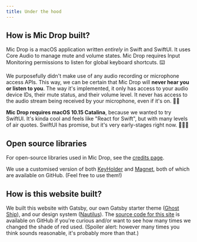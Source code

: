 ```yaml
---
title: Under the hood
---
```



<Panel>

## How is Mic Drop built?

Mic Drop is a macOS application written _entirely_ in Swift and SwiftUI. It uses Core Audio to manage mute and volume states. Mic Drop requires Input Monitoring permissions to listen for global keyboard shortcuts. ⌨️

We purposefully didn't make use of any audio recording or microphone access APIs. This way, we can be certain that Mic Drop will **never hear you or listen to you**. The way it's implemented, it only has access to your audio device IDs, their mute status, and their volume level. It never has access to the audio stream being received by your microphone, even if it's on. 👌🏻

**Mic Drop requires macOS 10.15 Catalina**, because we wanted to try SwiftUI. It's kinda cool and feels like "React for Swift", but with many levels of air quotes. SwiftUI has promise, but it's very early-stages right now. 🤷🏻‍♂️

## Open source libraries

For open-source libraries used in Mic Drop, see the [credits page](/credits).

We use a customised version of both [KeyHolder](https://github.com/octopusthink/KeyHolder) and [Magnet](https://github.com/octopusthink/Magnet), both of which are available on GitHub. (Feel free to use them!)

## How is this website built?

We built this website with Gatsby, our own Gatsby starter theme ([Ghost Ship](https://github.com/octopusthink/ghost-ship/)), and our design system ([Nautilus](https://nautilus.octopusthink.com/)). The [source code for this site](https://github.com/octopusthink/getmicdrop.com/) is available on GitHub if you're curious and/or want to see how many times we changed the shade of red used. (Spoiler alert: however many times you think sounds reasonable, it's probably more than that.)

</Panel>
